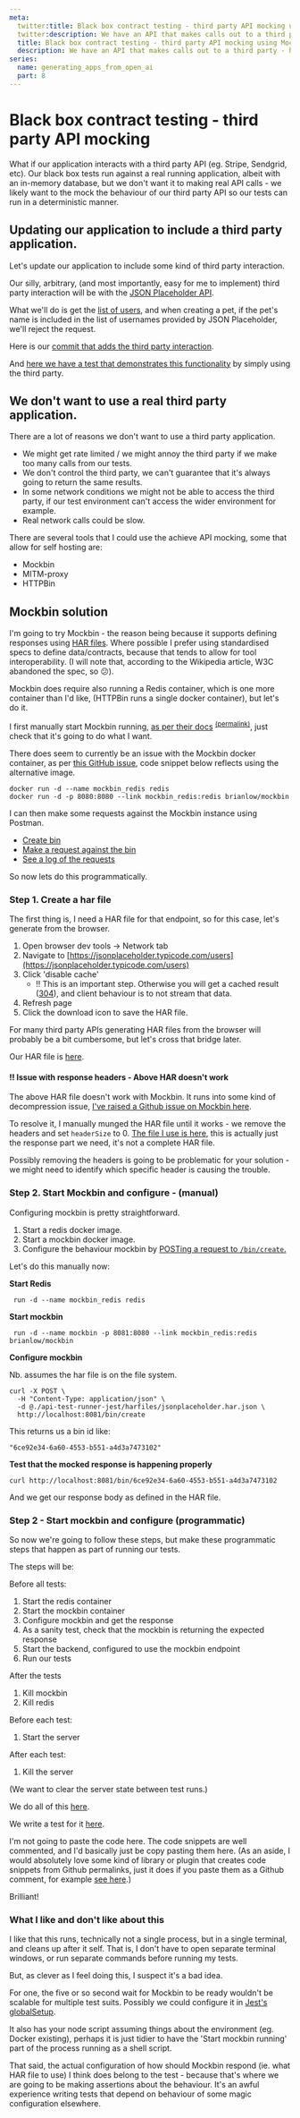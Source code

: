```yaml
---
meta:
  twitter:title: Black box contract testing - third party API mocking using Mockbin
  twitter:description: We have an API that makes calls out to a third party - how do we test it? 
  title: Black box contract testing - third party API mocking using Mockbin
  description: We have an API that makes calls out to a third party - how do we test it? 
series: 
  name: generating_apps_from_open_ai
  part: 8
---
```



# Black box contract testing - third party API mocking 

What if our application interacts with a third party API (eg. Stripe, Sendgrid, etc). Our black box tests run against a real running application, albeit with an in-memory database, but we don't want it to making real API calls - we likely want to the mock the behaviour of our third party API so our tests can run in a deterministic manner. 

## Updating our application to include a third party application. 

Let's update our application to include some kind of third party interaction. 

Our silly, arbitrary, (and most importantly, easy for me to implement) third party interaction will be with the [JSON Placeholder API](https://jsonplaceholder.typicode.com/). 

What we'll do is get the [list of users](https://jsonplaceholder.typicode.com/users), and when creating a pet, if the pet's name is included in the list of usernames provided by JSON Placeholder, we'll reject the request. 

Here is our [commit that adds the third party interaction](https://github.com/dwjohnston/open-api-go-and-typescript/pull/11/commits/c0bd8669bc5143c441f03c2844908f245689a5a8).

And [here we have a test that demonstrates this functionality](https://github.com/dwjohnston/open-api-go-and-typescript/pull/11/commits/5628163cf407a2a61c5853fe2d57b60fa1e25698) by simply using the third party. 

## We don't want to use a real third party application. 

There are a lot of reasons we don't want to use a third party application. 

- We might get rate limited / we might annoy the third party if we make too many calls from our tests. 
- We don't control the third party, we can't guarantee that it's always going to return the same results. 
- In some network conditions we might not be able to access the third party, if our test environment can't access the wider environment for example. 
- Real network calls could be slow. 

There are several tools that I could use the achieve API mocking, some that allow for self hosting are: 

- Mockbin 
- MITM-proxy 
- HTTPBin 

## Mockbin solution 

I'm going to try Mockbin - the reason being because it supports defining responses using [HAR files](https://en.wikipedia.org/wiki/HAR_(file_format)). Where possible I prefer using standardised specs to define data/contracts, because that tends to allow for tool interoperability. (I will note that, according to the Wikipedia article, W3C abandoned the spec, so 😕). 

Mockbin does require also running a Redis container, which is one more container than I'd like, (HTTPBin runs a single docker container), but let's do it. 

I first manually start Mockbin running, [as per their docs](https://github.com/Kong/mockbin/blob/master/docs/install.md#install-with-docker) <sup>[(permalink)](https://github.com/Kong/mockbin/blob/0e1719667e1e3aece9eec0f848fb81fee936c507/docs/install.md)</sup>, just check that it's going to do what I want. 

There does seem to currently be an issue with the Mockbin docker container, as per [this GitHub issue](https://github.com/Kong/mockbin/issues/77), code snippet below reflects using the alternative image. 

```
docker run -d --name mockbin_redis redis
docker run -d -p 8080:8080 --link mockbin_redis:redis brianlow/mockbin
```

I can then make some requests against the Mockbin instance using Postman. 

- [Create bin](https://www.postman.com/blacksheepcode/workspace/team-workspace/request/1791783-9706fdf4-22bd-4a75-89c5-1f0f461b29d9)
- [Make a request against the bin](https://www.postman.com/blacksheepcode/workspace/team-workspace/request/1791783-0ac472fe-871f-4d9c-853b-5ea77c2a0422)
- [See a log of the requests](https://www.postman.com/blacksheepcode/workspace/team-workspace/request/1791783-fa4876e4-7253-46e4-8b24-3845e360dc15)

So now lets do this programmatically.

### Step 1. Create a har file 

The first thing is, I need a HAR file for that endpoint, so for this case, let's generate from the browser. 

1. Open browser dev tools -> Network tab
2. Navigate to [https://jsonplaceholder.typicode.com/users](https://jsonplaceholder.typicode.com/users)
3. Click 'disable cache' 
     - ‼️ This is an important step. Otherwise you will get a cached result ([304](https://developer.mozilla.org/en-US/docs/Web/HTTP/Status/304)), and client behaviour is to not stream that data.
4. Refresh page 
5. Click the download icon to save the HAR file. 

For many third party APIs generating HAR files from the browser will probably be a bit cumbersome, but let's cross that bridge later. 

Our HAR file is [here](https://github.com/dwjohnston/open-api-go-and-typescript/blob/23c48792194e0de95cabd87d10956822d4603c87/api-test-runner-jest/harfiles/jsonplaceholder.nocache.har.json#L1-L441). 

#### ‼️ Issue with response headers - Above HAR doesn't work 

The above HAR file doesn't work with Mockbin. It runs into some kind of decompression issue, [I've raised a Github issue on Mockbin here](https://github.com/Kong/mockbin/issues/128). 

To resolve it, I manually munged the HAR file until it works - we remove the headers and set `headerSize` to 0. [The file I use is here](https://github.com/dwjohnston/open-api-go-and-typescript/blob/23c48792194e0de95cabd87d10956822d4603c87/api-test-runner-jest/harfiles/jsonplaceholder.har.json#L1-L15), this is actually just the response part we need, it's not a complete HAR file. 

Possibly removing the headers is going to be problematic for your solution - we might need to identify which specific header is causing the trouble. 


### Step 2. Start Mockbin and configure - (manual)

Configuring mockbin is pretty straightforward.

1. Start a redis docker image. 
2. Start a mockbin docker image. 
3. Configure the behaviour mockbin by [POSTing a request to `/bin/create`.](https://mockbin.org/docs#:~:text=Bins-,Create%20Bin,-POST%20/bin/create)

Let's do this manually now: 

**Start Redis**
```
 run -d --name mockbin_redis redis
```

**Start mockbin**

```
 run -d --name mockbin -p 8081:8080 --link mockbin_redis:redis brianlow/mockbin
```

**Configure mockbin**

Nb. assumes the har file is on the file system. 

```
curl -X POST \
  -H "Content-Type: application/json" \
  -d @./api-test-runner-jest/harfiles/jsonplaceholder.har.json \
  http://localhost:8081/bin/create
```

This returns us a bin id like: 

```
"6ce92e34-6a60-4553-b551-a4d3a7473102"
```
**Test that the mocked response is happening properly**

```
curl http://localhost:8081/bin/6ce92e34-6a60-4553-b551-a4d3a7473102
```

And we get our response body as defined in the HAR file. 

### Step 2 - Start mockbin and configure (programmatic) 

So now we're going to follow these steps, but make these programmatic steps that happen as part of running our tests. 

The steps will be: 


Before all tests: 

1. Start the redis container
2. Start the mockbin container
3. Configure mockbin and get the response 
4. As a sanity test, check that the mockbin is returning the expected response
5. Start the backend, configured to use the mockbin endpoint
6. Run our tests

After the tests

1. Kill mockbin
2. Kill redis

Before each test: 

1. Start the server

After each test: 

1. Kill the server

(We want to clear the server state between test runs.) 

We do all of this [here](https://github.com/dwjohnston/open-api-go-and-typescript/blob/f114886e21b20e7b5574f43d8efd1d984e686c4a/api-test-runner-jest/src/petstore.test.ts#L20-L130).

We write a test for it [here](https://github.com/dwjohnston/open-api-go-and-typescript/blob/f114886e21b20e7b5574f43d8efd1d984e686c4a/api-test-runner-jest/src/petstore.test.ts#L256-L297). 

I'm not going to paste the code here. The code snippets are well commented, and I'd basically just be copy pasting them here. (As an aside, I would absolutely love some kind of library or plugin that creates code snippets from Github permalinks, just it does if you paste them as a Github comment, for example [see here](https://github.com/dwjohnston/blacksheepcode/issues/40#issuecomment-1590455651).)

Brilliant!

### What I like and don't like about this 

I like that this runs, technically not a single process, but in a single terminal, and cleans up after it self. That is, I don't have to open separate terminal windows, or run separate commands before running my tests. 

But, as clever as I feel doing this, I suspect it's a bad idea. 

For one, the five or so second wait for Mockbin to be ready wouldn't be scalable for multiple test suits. Possibly we could configure it in [Jest's globalSetup](https://jestjs.io/docs/configuration#globalsetup-string). 

It also has your node script assuming things about the environment (eg. Docker existing), perhaps it is just tidier to have the 'Start mockbin running' part of the process running as a shell script. 

That said, the actual configuration of how should Mockbin respond (ie. what HAR file to use) I think does belong to the test - because that's where we are going to be making assertions about the behaviour. It's an awful experience writing tests that depend on behaviour of some magic configuration elsewhere. 
